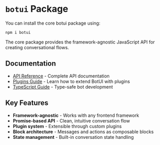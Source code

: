 # `botui` Package

You can install the core botui package using:

```
npm i botui
```

The core package provides the framework-agnostic JavaScript API for creating conversational flows.

## Documentation

- [API Reference](/docs/core/reference) - Complete API documentation
- [Plugins Guide](/docs/plugins) - Learn how to extend BotUI with plugins
- [TypeScript Guide](/docs/typescript) - Type-safe bot development

## Key Features

- **Framework-agnostic** - Works with any frontend framework
- **Promise-based API** - Clean, intuitive conversation flow
- **Plugin system** - Extensible through custom plugins
- **Block architecture** - Messages and actions as composable blocks
- **State management** - Built-in conversation state handling